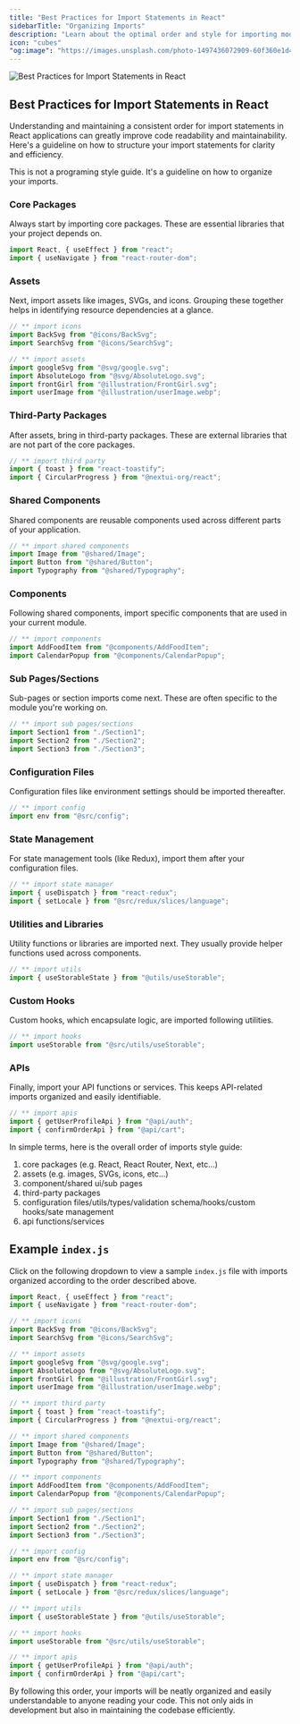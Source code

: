 ```yaml
---
title: "Best Practices for Import Statements in React"
sidebarTitle: "Organizing Imports"
description: "Learn about the optimal order and style for importing modules in React projects."
icon: "cubes"
"og:image": "https://images.unsplash.com/photo-1497436072909-60f360e1d4b1?q=80&w=2560&auto=format&fit=crop&ixlib=rb-4.0.3&ixid=M3wxMjA3fDB8MHxwaG90by1wYWdlfHx8fGVufDB8fHx8fA%3D%3D"
---
```


<Frame>
  <img
    style={{ borderRadius: "0.5rem" }}
    alt="Best Practices for Import Statements in React"
    src="https://images.unsplash.com/photo-1497436072909-60f360e1d4b1?q=80&w=2560&auto=format&fit=crop&ixlib=rb-4.0.3&ixid=M3wxMjA3fDB8MHxwaG90by1wYWdlfHx8fGVufDB8fHx8fA%3D%3D"
  />
</Frame>

## Best Practices for Import Statements in React

Understanding and maintaining a consistent order for import statements in React applications can greatly improve code readability and maintainability. Here's a guideline on how to structure your import statements for clarity and efficiency.

<Note>
  This is not a programing style guide. It's a guideline on how to organize your
  imports.
</Note>

### Core Packages

Always start by importing core packages. These are essential libraries that your project depends on.

```js
import React, { useEffect } from "react";
import { useNavigate } from "react-router-dom";
```

### Assets

Next, import assets like images, SVGs, and icons. Grouping these together helps in identifying resource dependencies at a glance.

```js
// ** import icons
import BackSvg from "@icons/BackSvg";
import SearchSvg from "@icons/SearchSvg";

// ** import assets
import googleSvg from "@svg/google.svg";
import AbsoluteLogo from "@svg/AbsoluteLogo.svg";
import frontGirl from "@illustration/FrontGirl.svg";
import userImage from "@illustration/userImage.webp";
```

### Third-Party Packages

After assets, bring in third-party packages. These are external libraries that are not part of the core packages.

```js
// ** import third party
import { toast } from "react-toastify";
import { CircularProgress } from "@nextui-org/react";
```

### Shared Components

Shared components are reusable components used across different parts of your application.

```js
// ** import shared components
import Image from "@shared/Image";
import Button from "@shared/Button";
import Typography from "@shared/Typography";
```

### Components

Following shared components, import specific components that are used in your current module.

```js
// ** import components
import AddFoodItem from "@components/AddFoodItem";
import CalendarPopup from "@components/CalendarPopup";
```

### Sub Pages/Sections

Sub-pages or section imports come next. These are often specific to the module you're working on.

```js
// ** import sub pages/sections
import Section1 from "./Section1";
import Section2 from "./Section2";
import Section3 from "./Section3";
```

### Configuration Files

Configuration files like environment settings should be imported thereafter.

```js
// ** import config
import env from "@src/config";
```

### State Management

For state management tools (like Redux), import them after your configuration files.

```js
// ** import state manager
import { useDispatch } from "react-redux";
import { setLocale } from "@src/redux/slices/language";
```

### Utilities and Libraries

Utility functions or libraries are imported next. They usually provide helper functions used across components.

```js
// ** import utils
import { useStorableState } from "@utils/useStorable";
```

### Custom Hooks

Custom hooks, which encapsulate logic, are imported following utilities.

```js
// ** import hooks
import useStorable from "@src/utils/useStorable";
```

### APIs

Finally, import your API functions or services. This keeps API-related imports organized and easily identifiable.

```js
// ** import apis
import { getUserProfileApi } from "@api/auth";
import { confirmOrderApi } from "@api/cart";
```

<Tip>
In simple terms, here is the overall order of imports style guide:

1) core packages (e.g. React, React Router, Next, etc...)
2) assets (e.g. images, SVGs, icons, etc...)
3) component/shared ui/sub pages
4) third-party packages
5) configuration files/utils/types/validation schema/hooks/custom hooks/sate management
6) api functions/services
</Tip>

## Example `index.js`

Click on the following dropdown to view a sample `index.js` file with imports organized according to the order described above.

<Accordion icon="code" title="View Example of organized imports 👀">

```js index.js
import React, { useEffect } from "react";
import { useNavigate } from "react-router-dom";

// ** import icons
import BackSvg from "@icons/BackSvg";
import SearchSvg from "@icons/SearchSvg";

// ** import assets
import googleSvg from "@svg/google.svg";
import AbsoluteLogo from "@svg/AbsoluteLogo.svg";
import frontGirl from "@illustration/FrontGirl.svg";
import userImage from "@illustration/userImage.webp";

// ** import third party
import { toast } from "react-toastify";
import { CircularProgress } from "@nextui-org/react";

// ** import shared components
import Image from "@shared/Image";
import Button from "@shared/Button";
import Typography from "@shared/Typography";

// ** import components
import AddFoodItem from "@components/AddFoodItem";
import CalendarPopup from "@components/CalendarPopup";

// ** import sub pages/sections
import Section1 from "./Section1";
import Section2 from "./Section2";
import Section3 from "./Section3";

// ** import config
import env from "@src/config";

// ** import state manager
import { useDispatch } from "react-redux";
import { setLocale } from "@src/redux/slices/language";

// ** import utils
import { useStorableState } from "@utils/useStorable";

// ** import hooks
import useStorable from "@src/utils/useStorable";

// ** import apis
import { getUserProfileApi } from "@api/auth";
import { confirmOrderApi } from "@api/cart";
```

</Accordion>

By following this order, your imports will be neatly organized and easily understandable to anyone reading your code. This not only aids in development but also in maintaining the codebase efficiently.
